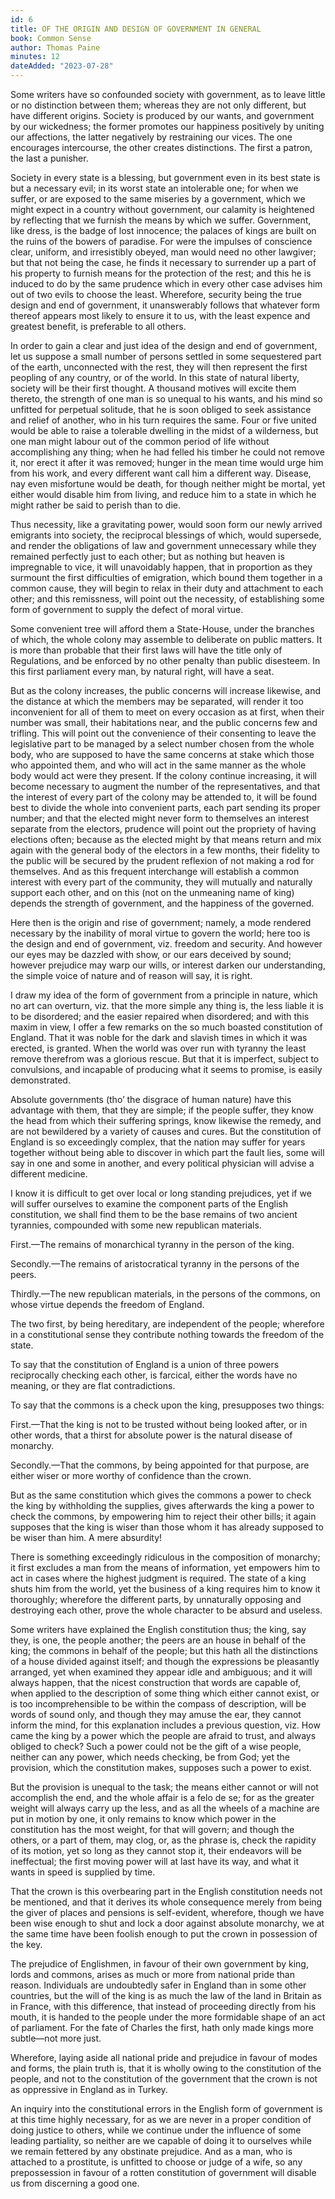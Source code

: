 ```yaml
---
id: 6
title: OF THE ORIGIN AND DESIGN OF GOVERNMENT IN GENERAL
book: Common Sense
author: Thomas Paine
minutes: 12
dateAdded: "2023-07-28"
---
```


Some writers have so confounded society with government, as to leave little or no distinction between them; whereas they are not only different, but have different origins. Society is produced by our wants, and government by our wickedness; the former promotes our happiness positively by uniting our affections, the latter negatively by restraining our vices. The one encourages intercourse, the other creates distinctions. The first a patron, the last a punisher.

Society in every state is a blessing, but government even in its best state is but a necessary evil; in its worst state an intolerable one; for when we suffer, or are exposed to the same miseries by a government, which we might expect in a country without government, our calamity is heightened by reflecting that we furnish the means by which we suffer. Government, like dress, is the badge of lost innocence; the palaces of kings are built on the ruins of the bowers of paradise. For were the impulses of conscience clear, uniform, and irresistibly obeyed, man would need no other lawgiver; but that not being the case, he finds it necessary to surrender up a part of his property to furnish means for the protection of the rest; and this he is induced to do by the same prudence which in every other case advises him out of two evils to choose the least. Wherefore, security being the true design and end of government, it unanswerably follows that whatever form thereof appears most likely to ensure it to us, with the least expence and greatest benefit, is preferable to all others.

In order to gain a clear and just idea of the design and end of government, let us suppose a small number of persons settled in some sequestered part of the earth, unconnected with the rest, they will then represent the first peopling of any country, or of the world. In this state of natural liberty, society will be their first thought. A thousand motives will excite them thereto, the strength of one man is so unequal to his wants, and his mind so unfitted for perpetual solitude, that he is soon obliged to seek assistance and relief of another, who in his turn requires the same. Four or five united would be able to raise a tolerable dwelling in the midst of a wilderness, but one man might labour out of the common period of life without accomplishing any thing; when he had felled his timber he could not remove it, nor erect it after it was removed; hunger in the mean time would urge him from his work, and every different want call him a different way. Disease, nay even misfortune would be death, for though neither might be mortal, yet either would disable him from living, and reduce him to a state in which he might rather be said to perish than to die.

Thus necessity, like a gravitating power, would soon form our newly arrived emigrants into society, the reciprocal blessings of which, would supersede, and render the obligations of law and government unnecessary while they remained perfectly just to each other; but as nothing but heaven is impregnable to vice, it will unavoidably happen, that in proportion as they surmount the first difficulties of emigration, which bound them together in a common cause, they will begin to relax in their duty and attachment to each other; and this remissness, will point out the necessity, of establishing some form of government to supply the defect of moral virtue.

Some convenient tree will afford them a State-House, under the branches of which, the whole colony may assemble to deliberate on public matters. It is more than probable that their first laws will have the title only of Regulations, and be enforced by no other penalty than public disesteem. In this first parliament every man, by natural right, will have a seat.

But as the colony increases, the public concerns will increase likewise, and the distance at which the members may be separated, will render it too inconvenient for all of them to meet on every occasion as at first, when their number was small, their habitations near, and the public concerns few and trifling. This will point out the convenience of their consenting to leave the legislative part to be managed by a select number chosen from the whole body, who are supposed to have the same concerns at stake which those who appointed them, and who will act in the same manner as the whole body would act were they present. If the colony continue increasing, it will become necessary to augment the number of the representatives, and that the interest of every part of the colony may be attended to, it will be found best to divide the whole into convenient parts, each part sending its proper number; and that the elected might never form to themselves an interest separate from the electors, prudence will point out the propriety of having elections often; because as the elected might by that means return and mix again with the general body of the electors in a few months, their fidelity to the public will be secured by the prudent reflexion of not making a rod for themselves. And as this frequent interchange will establish a common interest with every part of the community, they will mutually and naturally support each other, and on this (not on the unmeaning name of king) depends the strength of government, and the happiness of the governed.

Here then is the origin and rise of government; namely, a mode rendered necessary by the inability of moral virtue to govern the world; here too is the design and end of government, viz. freedom and security. And however our eyes may be dazzled with show, or our ears deceived by sound; however prejudice may warp our wills, or interest darken our understanding, the simple voice of nature and of reason will say, it is right.

I draw my idea of the form of government from a principle in nature, which no art can overturn, viz. that the more simple any thing is, the less liable it is to be disordered; and the easier repaired when disordered; and with this maxim in view, I offer a few remarks on the so much boasted constitution of England. That it was noble for the dark and slavish times in which it was erected, is granted. When the world was over run with tyranny the least remove therefrom was a glorious rescue. But that it is imperfect, subject to convulsions, and incapable of producing what it seems to promise, is easily demonstrated.

Absolute governments (tho’ the disgrace of human nature) have this advantage with them, that they are simple; if the people suffer, they know the head from which their suffering springs, know likewise the remedy, and are not bewildered by a variety of causes and cures. But the constitution of England is so exceedingly complex, that the nation may suffer for years together without being able to discover in which part the fault lies, some will say in one and some in another, and every political physician will advise a different medicine.

I know it is difficult to get over local or long standing prejudices, yet if we will suffer ourselves to examine the component parts of the English constitution, we shall find them to be the base remains of two ancient tyrannies, compounded with some new republican materials.

First.—The remains of monarchical tyranny in the person of the king.

Secondly.—The remains of aristocratical tyranny in the persons of the peers.

Thirdly.—The new republican materials, in the persons of the commons, on whose virtue depends the freedom of England.

The two first, by being hereditary, are independent of the people; wherefore in a constitutional sense they contribute nothing towards the freedom of the state.

To say that the constitution of England is a union of three powers reciprocally checking each other, is farcical, either the words have no meaning, or they are flat contradictions.

To say that the commons is a check upon the king, presupposes two things:

First.—That the king is not to be trusted without being looked after, or in other words, that a thirst for absolute power is the natural disease of monarchy.

Secondly.—That the commons, by being appointed for that purpose, are either wiser or more worthy of confidence than the crown.

But as the same constitution which gives the commons a power to check the king by withholding the supplies, gives afterwards the king a power to check the commons, by empowering him to reject their other bills; it again supposes that the king is wiser than those whom it has already supposed to be wiser than him. A mere absurdity!

There is something exceedingly ridiculous in the composition of monarchy; it first excludes a man from the means of information, yet empowers him to act in cases where the highest judgment is required. The state of a king shuts him from the world, yet the business of a king requires him to know it thoroughly; wherefore the different parts, by unnaturally opposing and destroying each other, prove the whole character to be absurd and useless.

Some writers have explained the English constitution thus; the king, say they, is one, the people another; the peers are an house in behalf of the king; the commons in behalf of the people; but this hath all the distinctions of a house divided against itself; and though the expressions be pleasantly arranged, yet when examined they appear idle and ambiguous; and it will always happen, that the nicest construction that words are capable of, when applied to the description of some thing which either cannot exist, or is too incomprehensible to be within the compass of description, will be words of sound only, and though they may amuse the ear, they cannot inform the mind, for this explanation includes a previous question, viz. How came the king by a power which the people are afraid to trust, and always obliged to check? Such a power could not be the gift of a wise people, neither can any power, which needs checking, be from God; yet the provision, which the constitution makes, supposes such a power to exist.

But the provision is unequal to the task; the means either cannot or will not accomplish the end, and the whole affair is a felo de se; for as the greater weight will always carry up the less, and as all the wheels of a machine are put in motion by one, it only remains to know which power in the constitution has the most weight, for that will govern; and though the others, or a part of them, may clog, or, as the phrase is, check the rapidity of its motion, yet so long as they cannot stop it, their endeavors will be ineffectual; the first moving power will at last have its way, and what it wants in speed is supplied by time.

That the crown is this overbearing part in the English constitution needs not be mentioned, and that it derives its whole consequence merely from being the giver of places and pensions is self-evident, wherefore, though we have been wise enough to shut and lock a door against absolute monarchy, we at the same time have been foolish enough to put the crown in possession of the key.

The prejudice of Englishmen, in favour of their own government by king, lords and commons, arises as much or more from national pride than reason. Individuals are undoubtedly safer in England than in some other countries, but the will of the king is as much the law of the land in Britain as in France, with this difference, that instead of proceeding directly from his mouth, it is handed to the people under the more formidable shape of an act of parliament. For the fate of Charles the first, hath only made kings more subtle—not more just.

Wherefore, laying aside all national pride and prejudice in favour of modes and forms, the plain truth is, that it is wholly owing to the constitution of the people, and not to the constitution of the government that the crown is not as oppressive in England as in Turkey.

An inquiry into the constitutional errors in the English form of government is at this time highly necessary, for as we are never in a proper condition of doing justice to others, while we continue under the influence of some leading partiality, so neither are we capable of doing it to ourselves while we remain fettered by any obstinate prejudice. And as a man, who is attached to a prostitute, is unfitted to choose or judge of a wife, so any prepossession in favour of a rotten constitution of government will disable us from discerning a good one.
